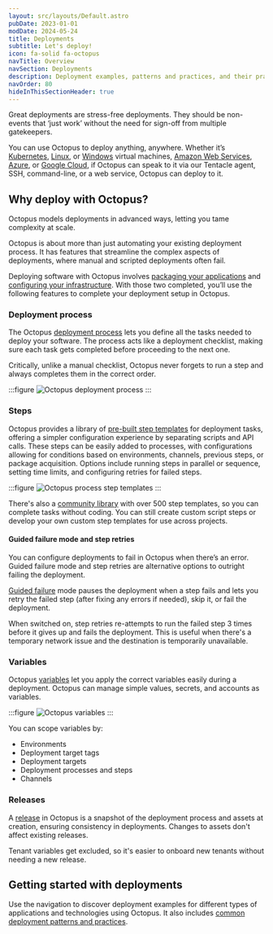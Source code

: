 ```yaml
---
layout: src/layouts/Default.astro
pubDate: 2023-01-01
modDate: 2024-05-24
title: Deployments
subtitle: Let's deploy!
icon: fa-solid fa-octopus
navTitle: Overview
navSection: Deployments
description: Deployment examples, patterns and practices, and their practical implementation using Octopus.
navOrder: 80
hideInThisSectionHeader: true
---
```


Great deployments are stress-free deployments. They should be non-events that ‘just work’ without the need for sign-off from multiple gatekeepers.

You can use Octopus to deploy anything, anywhere. Whether it’s [Kubernetes](/docs/deployments/kubernetes), [Linux](/docs/infrastructure/deployment-targets/linux/), or [Windows](/docs/deployments/windows) virtual machines, [Amazon Web Services](/docs/deployments/aws), [Azure](/docs/deployments/azure), or [Google Cloud](/docs/deployments/google-cloud), if Octopus can speak to it via our Tentacle agent, SSH, command-line, or a web service, Octopus can deploy to it.

## Why deploy with Octopus?

Octopus models deployments in advanced ways, letting you tame complexity at scale. 

Octopus is about more than just automating your existing deployment process. It has features that streamline the complex aspects of deployments, where manual and scripted deployments often fail.

Deploying software with Octopus involves [packaging your applications](/docs/packaging-applications/) and [configuring your infrastructure](/docs/infrastructure/). With those two completed, you’ll use the following features to complete your deployment setup in Octopus.

### Deployment process
The Octopus [deployment process](/docs/projects/deployment-process/) lets you define all the tasks needed to deploy your software. The process acts like a deployment checklist, making sure each task gets completed before proceeding to the next one.

Critically, unlike a manual checklist, Octopus never forgets to run a step and always completes them in the correct order.

:::figure
![Octopus deployment process](/docs/deployments/octopus-deployment-process.png)
:::

### Steps
Octopus provides a library of [pre-built step templates](/docs/projects/steps) for deployment tasks, offering a simpler configuration experience by separating scripts and API calls. 
These steps can be easily added to processes, with configurations allowing for conditions based on environments, channels, previous steps, or package acquisition. Options include running steps in parallel or sequence, setting time limits, and configuring retries for failed steps. 

:::figure
![Octopus process step templates](/docs/deployments/octopus-step-templates.png)
:::

There's also a [community library](https://library.yamldoc.liuyan.wang/) with over 500 step templates, so you can complete tasks without coding. You can still create custom script steps or develop your own custom step templates for use across projects.

#### Guided failure mode and step retries
You can configure deployments to fail in Octopus when there’s an error. Guided failure mode and step retries are alternative options to outright failing the deployment.

[Guided failure](/docs/releases/guided-failures) mode pauses the deployment when a step fails and lets you retry the failed step (after fixing any errors if needed), skip it, or fail the deployment.

When switched on, step retries re-attempts to run the failed step 3 times before it gives up and fails the deployment. This is useful when there's a temporary network issue and the destination is temporarily unavailable.

### Variables
Octopus [variables](/docs/projects/variables/) let you apply the correct variables easily during a deployment. Octopus can manage simple values, secrets, and accounts as variables.

:::figure
![Octopus variables](/docs/deployments/octopus-variables.png)
:::

You can scope variables by:

- Environments
- Deployment target tags
- Deployment targets
- Deployment processes and steps
- Channels

### Releases
A [release](/docs/releases/) in Octopus is a snapshot of the deployment process and assets at creation, ensuring consistency in deployments. Changes to assets don't affect existing releases. 

Tenant variables get excluded, so it's easier to onboard new tenants without needing a new release.

## Getting started with deployments

Use the navigation to discover deployment examples for different types of applications and technologies using Octopus. It also includes [common deployment patterns and practices](/docs/deployments/patterns).